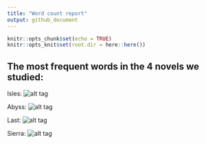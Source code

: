 ```yaml
---
title: "Word count report"
output: github_document
---
```


```r
knitr::opts_chunk$set(echo = TRUE)
knitr::opts_knit$set(root.dir = here::here())
```

## The most frequent words in the 4 novels we studied:

Isles:
![alt tag](../results/figure/isles.png)

Abyss:
![alt tag](../results/figure/abyss.png)

Last:
![alt tag](../results/figure/last.png)

Sierra:
![alt tag](../results/figure/sierra.png)
